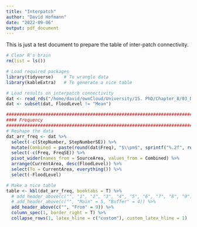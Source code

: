 ```yaml
---
title: "Interpatch"
author: "David Hofmann"
date: "2022-09-06"
output: pdf_document
---
```

This is just a test document to prepare the table of inter-patch connectivity.

```r
# Clear R's brain
rm(list = ls())

# Load required packages
library(tidyverse)    # To wrangle data
library(kableExtra)   # To generate a nice table

# Load results on interpatch connectivity
dat <- read_rds("/home/david/ownCloud/University/15. PhD/Chapter_8/03_Data/03_Results/BootstrappedInterpatchConnectivity.rds")
dat <- subset(dat, FloodLevel != "Mean")

################################################################################
#### Frequency
################################################################################
# Reshape the data
dat_arr_freq <- dat %>%
  select(-c(StepNumber, StepNumberSE)) %>%
  mutate(Combined = paste(round(dat$Freq), "$\\pm$", sprintf("%.2f", round(dat$FreqSE, 2)))) %>%
  select(-c(Freq, FreqSE)) %>%
  pivot_wider(names_from = SourceArea, values_from = Combined) %>%
  arrange(CurrentArea, desc(FloodLevel)) %>%
  select(To = CurrentArea, everything()) %>%
  select(-FloodLevel)

# Make a nice table
table <- kbl(dat_arr_freq, booktabs = T) %>%
  # add_header_above(c("", "1", "2", "3", "4", "5", "6", "7", "8", "9")) %>%
  # add_header_above(c("", "Main" = 5, "Buffer" = 4)) %>%
  add_header_above(c("", "From" = 9)) %>%
  column_spec(1, border_right = T) %>%
  collapse_rows(1, latex_hline = c("custom"), custom_latex_hline = 1)

```
